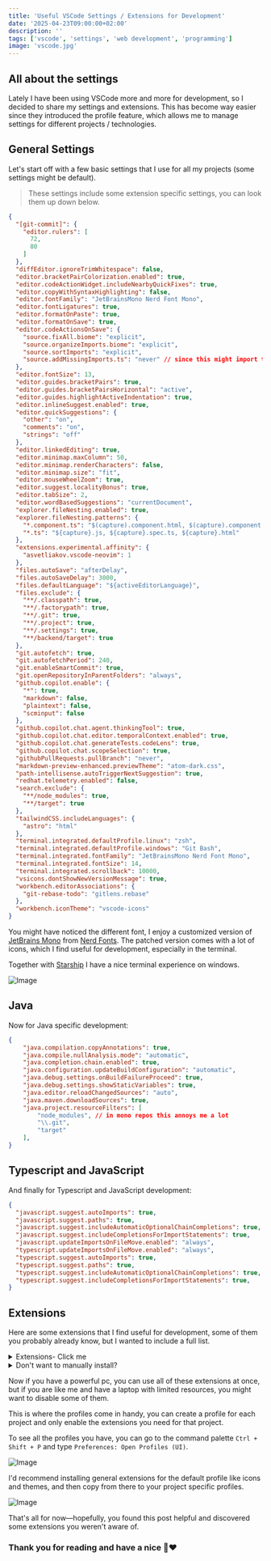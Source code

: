 ```yaml
---
title: 'Useful VSCode Settings / Extensions for Development'
date: '2025-04-23T09:00:00+02:00'
description: ''
tags: ['vscode', 'settings', 'web development', 'programming']
image: 'vscode.jpg'
---
```


## All about the settings

Lately I have been using VSCode more and more for development, so I decided to share my settings and extensions.
This has become way easier since they introduced the profile feature, which allows me to manage settings for different projects / technologies.

## General Settings

Let's start off with a few basic settings that I use for all my projects (some settings might be default).

> These settings include some extension specific settings, you can look them up down below.

```json
{
  "[git-commit]": {
    "editor.rulers": [
      72,
      80
    ]
  },
  "diffEditor.ignoreTrimWhitespace": false,
  "editor.bracketPairColorization.enabled": true,
  "editor.codeActionWidget.includeNearbyQuickFixes": true,
  "editor.copyWithSyntaxHighlighting": false,
  "editor.fontFamily": "JetBrainsMono Nerd Font Mono",
  "editor.fontLigatures": true,
  "editor.formatOnPaste": true,
  "editor.formatOnSave": true,
  "editor.codeActionsOnSave": {
    "source.fixAll.biome": "explicit",
    "source.organizeImports.biome": "explicit",
    "source.sortImports": "explicit",
    "source.addMissingImports.ts": "never" // since this might import the wrong module
  },
  "editor.fontSize": 13,
  "editor.guides.bracketPairs": true,
  "editor.guides.bracketPairsHorizontal": "active",
  "editor.guides.highlightActiveIndentation": true,
  "editor.inlineSuggest.enabled": true,
  "editor.quickSuggestions": {
    "other": "on",
    "comments": "on",
    "strings": "off"
  },
  "editor.linkedEditing": true,
  "editor.minimap.maxColumn": 50,
  "editor.minimap.renderCharacters": false,
  "editor.minimap.size": "fit",
  "editor.mouseWheelZoom": true,
  "editor.suggest.localityBonus": true,
  "editor.tabSize": 2,
  "editor.wordBasedSuggestions": "currentDocument",
  "explorer.fileNesting.enabled": true,
  "explorer.fileNesting.patterns": {
    "*.component.ts": "$(capture).component.html, $(capture).component.css, $(capture).component.scss, $(capture).module.ts, $(capture).component.spec.ts",
    "*.ts": "${capture}.js, ${capture}.spec.ts, ${capture}.html"
  },
  "extensions.experimental.affinity": {
    "asvetliakov.vscode-neovim": 1
  },
  "files.autoSave": "afterDelay",
  "files.autoSaveDelay": 3000,
  "files.defaultLanguage": "${activeEditorLanguage}",
  "files.exclude": {
    "**/.classpath": true,
    "**/.factorypath": true,
    "**/.git": true,
    "**/.project": true,
    "**/.settings": true,
    "**/backend/target": true
  },
  "git.autofetch": true,
  "git.autofetchPeriod": 240,
  "git.enableSmartCommit": true,
  "git.openRepositoryInParentFolders": "always",
  "github.copilot.enable": {
    "*": true,
    "markdown": false,
    "plaintext": false,
    "scminput": false
  },
  "github.copilot.chat.agent.thinkingTool": true,
  "github.copilot.chat.editor.temporalContext.enabled": true,
  "github.copilot.chat.generateTests.codeLens": true,
  "github.copilot.chat.scopeSelection": true,
  "githubPullRequests.pullBranch": "never",
  "markdown-preview-enhanced.previewTheme": "atom-dark.css",
  "path-intellisense.autoTriggerNextSuggestion": true,
  "redhat.telemetry.enabled": false,
  "search.exclude": {
    "**/node_modules": true,
    "**/target": true
  },
  "tailwindCSS.includeLanguages": {
    "astro": "html"
  },
  "terminal.integrated.defaultProfile.linux": "zsh",
  "terminal.integrated.defaultProfile.windows": "Git Bash",
  "terminal.integrated.fontFamily": "JetBrainsMono Nerd Font Mono",
  "terminal.integrated.fontSize": 14,
  "terminal.integrated.scrollback": 10000,
  "vsicons.dontShowNewVersionMessage": true,
  "workbench.editorAssociations": {
    "git-rebase-todo": "gitlens.rebase"
  },
  "workbench.iconTheme": "vscode-icons"
}
```

You might have noticed the different font, I enjoy a customized version of [JetBrains Mono](https://www.jetbrains.com/lp/mono/) from [Nerd Fonts](https://www.nerdfonts.com/).
The patched version comes with a lot of icons, which I find useful for development, especially in the terminal.

Together with [Starship](https://starship.rs/) I have a nice terminal experience on windows.

![Image](/terminal.jpg)

## Java

Now for Java specific development:

```json
{
    "java.compilation.copyAnnotations": true,
    "java.compile.nullAnalysis.mode": "automatic",
    "java.completion.chain.enabled": true,
    "java.configuration.updateBuildConfiguration": "automatic",
    "java.debug.settings.onBuildFailureProceed": true,
    "java.debug.settings.showStaticVariables": true,
    "java.editor.reloadChangedSources": "auto",
    "java.maven.downloadSources": true,
    "java.project.resourceFilters": [
        "node_modules", // in mono repos this annoys me a lot
        "\\.git",
        "target"
    ],
}
```

## Typescript and JavaScript

And finally for Typescript and JavaScript development:


```json
{
  "javascript.suggest.autoImports": true,
  "javascript.suggest.paths": true,
  "javascript.suggest.includeAutomaticOptionalChainCompletions": true,
  "javascript.suggest.includeCompletionsForImportStatements": true,
  "javascript.updateImportsOnFileMove.enabled": "always",
  "typescript.updateImportsOnFileMove.enabled": "always",
  "typescript.suggest.autoImports": true,
  "typescript.suggest.paths": true,
  "typescript.suggest.includeAutomaticOptionalChainCompletions": true,
  "typescript.suggest.includeCompletionsForImportStatements": true,
}
```

## Extensions

Here are some extensions that I find useful for development, some of them you probably already know, but I wanted to include a full list.

<details>

<summary>Extensions- Click me</summary>

I linked them to the marketplace -> should be easier to install

- [Better Comments](https://marketplace.visualstudio.com/items?itemName=aaron-bond.better-comments)
- [ZipFS](https://marketplace.visualstudio.com/items?itemName=arcanis.vscode-zipfs)
- [VSCode Neovim](https://marketplace.visualstudio.com/items?itemName=asvetliakov.vscode-neovim)
- [Markdown Mermaid](https://marketplace.visualstudio.com/items?itemName=bierner.markdown-mermaid)
- [Biome](https://marketplace.visualstudio.com/items?itemName=biomejs.biome)
- [Mermaid Markdown Syntax Highlighting](https://marketplace.visualstudio.com/items?itemName=bpruitt-goddard.mermaid-markdown-syntax-highlighting)
- [Tailwind CSS IntelliSense](https://marketplace.visualstudio.com/items?itemName=bradlc.vscode-tailwindcss)
- [Turbo Console Log](https://marketplace.visualstudio.com/items?itemName=chakrounanas.turbo-console-log)
- [NPM IntelliSense](https://marketplace.visualstudio.com/items?itemName=christian-kohler.npm-intellisense)
- [Path IntelliSense](https://marketplace.visualstudio.com/items?itemName=christian-kohler.path-intellisense)
- [Regex](https://marketplace.visualstudio.com/items?itemName=chrmarti.regex)
- [Package JSON Upgrade](https://marketplace.visualstudio.com/items?itemName=codeandstuff.package-json-upgrade)
- [Gitignore](https://marketplace.visualstudio.com/items?itemName=codezombiech.gitignore)
- [Docker](https://marketplace.visualstudio.com/items?itemName=docker.docker)
- [Git History](https://marketplace.visualstudio.com/items?itemName=donjayamanne.githistory)
- [XML Tools](https://marketplace.visualstudio.com/items?itemName=dotjoshjohnson.xml)
- [GitLens](https://marketplace.visualstudio.com/items?itemName=eamodio.gitlens)
- [EditorConfig](https://marketplace.visualstudio.com/items?itemName=editorconfig.editorconfig)
- [Prettier - Code Formatter](https://marketplace.visualstudio.com/items?itemName=esbenp.prettier-vscode)
- [Git Project Manager](https://marketplace.visualstudio.com/items?itemName=felipecaputo.git-project-manager)
- [Auto Close Tag](https://marketplace.visualstudio.com/items?itemName=formulahendry.auto-close-tag)
- [Auto Complete Tag](https://marketplace.visualstudio.com/items?itemName=formulahendry.auto-complete-tag)
- [Auto Rename Tag](https://marketplace.visualstudio.com/items?itemName=formulahendry.auto-rename-tag)
- [GitHub Copilot](https://marketplace.visualstudio.com/items?itemName=github.copilot)
- [GitHub Copilot Chat](https://marketplace.visualstudio.com/items?itemName=github.copilot-chat)
- [GitHub Actions](https://marketplace.visualstudio.com/items?itemName=github.vscode-github-actions)
- [GitHub Pull Requests and Issues](https://marketplace.visualstudio.com/items?itemName=github.vscode-pull-request-github)
- [Go](https://marketplace.visualstudio.com/items?itemName=golang.go)
- [Excel Viewer](https://marketplace.visualstudio.com/items?itemName=grapecity.gc-excelviewer)
- [Todo Tree](https://marketplace.visualstudio.com/items?itemName=gruntfuggly.todo-tree)
- [Draw.io Integration](https://marketplace.visualstudio.com/items?itemName=hediet.vscode-drawio)
- [Headwind](https://marketplace.visualstudio.com/items?itemName=heybourn.headwind)
- [Output Colorizer](https://marketplace.visualstudio.com/items?itemName=ibm.output-colorizer)
- [Registry Editor](https://marketplace.visualstudio.com/items?itemName=ionutvmi.reg)
- [Edit CSV](https://marketplace.visualstudio.com/items?itemName=janisdd.vscode-edit-csv)
- [Colorize](https://marketplace.visualstudio.com/items?itemName=kamikillerto.vscode-colorize)
- [Gutter Preview](https://marketplace.visualstudio.com/items?itemName=kisstkondoros.vscode-gutter-preview)
- [Bash IDE](https://marketplace.visualstudio.com/items?itemName=mads-hartmann.bash-ide-vscode)
- [Rainbow CSV](https://marketplace.visualstudio.com/items?itemName=mechatroner.rainbow-csv)
- [Git Graph](https://marketplace.visualstudio.com/items?itemName=mhutchie.git-graph)
- [Dotenv](https://marketplace.visualstudio.com/items?itemName=mikestead.dotenv)
- [Better Folding](https://marketplace.visualstudio.com/items?itemName=mohammadbaqer.better-folding)
- [SCSS IntelliSense](https://marketplace.visualstudio.com/items?itemName=mrmlnc.vscode-scss)
- [Docker Tools](https://marketplace.visualstudio.com/items?itemName=ms-azuretools.vscode-docker)
- [PostgreSQL](https://marketplace.visualstudio.com/items?itemName=ms-ossdata.vscode-postgresql)
- [Remote - Containers](https://marketplace.visualstudio.com/items?itemName=ms-vscode-remote.remote-containers)
- [Remote - SSH](https://marketplace.visualstudio.com/items?itemName=ms-vscode-remote.remote-ssh)
- [Remote - SSH: Editing](https://marketplace.visualstudio.com/items?itemName=ms-vscode-remote.remote-ssh-edit)
- [Remote - WSL](https://marketplace.visualstudio.com/items?itemName=ms-vscode-remote.remote-wsl)
- [Remote Extension Pack](https://marketplace.visualstudio.com/items?itemName=ms-vscode-remote.vscode-remote-extensionpack)
- [Makefile Tools](https://marketplace.visualstudio.com/items?itemName=ms-vscode.makefile-tools)
- [Remote Explorer](https://marketplace.visualstudio.com/items?itemName=ms-vscode.remote-explorer)
- [Remote Server](https://marketplace.visualstudio.com/items?itemName=ms-vscode.remote-server)
- [Live Share](https://marketplace.visualstudio.com/items?itemName=ms-vsliveshare.vsliveshare)
- [Material Icon Theme](https://marketplace.visualstudio.com/items?itemName=pkief.material-icon-theme)
- [Quicktype](https://marketplace.visualstudio.com/items?itemName=quicktype.quicktype)
- [XML](https://marketplace.visualstudio.com/items?itemName=redhat.vscode-xml)
- [YAML](https://marketplace.visualstudio.com/items?itemName=redhat.vscode-yaml)
- [Live Server](https://marketplace.visualstudio.com/items?itemName=ritwickdey.liveserver)
- [Markdown Preview Enhanced](https://marketplace.visualstudio.com/items?itemName=shd101wyy.markdown-preview-enhanced)
- [SCSS Formatter](https://marketplace.visualstudio.com/items?itemName=sibiraj-s.vscode-scss-formatter)
- [Auto Import](https://marketplace.visualstudio.com/items?itemName=steoates.autoimport)
- [Code Spell Checker](https://marketplace.visualstudio.com/items?itemName=streetsidesoftware.code-spell-checker)
- [Stylelint](https://marketplace.visualstudio.com/items?itemName=stylelint.vscode-stylelint)
- [VSLook](https://marketplace.visualstudio.com/items?itemName=sudoaugustin.vslook)
- [Snippets](https://marketplace.visualstudio.com/items?itemName=tahabasri.snippets)
- [Even Better TOML](https://marketplace.visualstudio.com/items?itemName=tamasfe.even-better-toml)
- [MDX](https://marketplace.visualstudio.com/items?itemName=unifiedjs.vscode-mdx)
- [Error Lens](https://marketplace.visualstudio.com/items?itemName=usernamehw.errorlens)
- [Intellicode API Usage Examples](https://marketplace.visualstudio.com/items?itemName=visualstudioexptteam.intellicode-api-usage-examples)
- [Intellicode](https://marketplace.visualstudio.com/items?itemName=visualstudioexptteam.vscodeintellicode)
- [VSCode Icons](https://marketplace.visualstudio.com/items?itemName=vscode-icons-team.vscode-icons)
- [Vim](https://marketplace.visualstudio.com/items?itemName=vscodevim.vim)
- [Todo Highlight](https://marketplace.visualstudio.com/items?itemName=wayou.vscode-todo-highlight)
- [VimL](https://marketplace.visualstudio.com/items?itemName=xadillax.viml)
- [Pretty TS Errors](https://marketplace.visualstudio.com/items?itemName=yoavbls.pretty-ts-errors)
- [Markdown PDF](https://marketplace.visualstudio.com/items?itemName=yzane.markdown-pdf)
- [Markdown All in One](https://marketplace.visualstudio.com/items?itemName=yzhang.markdown-all-in-one)
- [Codesandbox Black Theme](https://marketplace.visualstudio.com/items?itemName=ziterz.codesandbox-black-theme)

</details>

<details>

<summary>Don't want to manually install?</summary>

```bash
# Run this in your terminal
code --install-extension aaron-bond.better-comments
code --install-extension arcanis.vscode-zipfs
code --install-extension asvetliakov.vscode-neovim
code --install-extension bierner.markdown-mermaid
code --install-extension biomejs.biome
code --install-extension bpruitt-goddard.mermaid-markdown-syntax-highlighting
code --install-extension bradlc.vscode-tailwindcss
code --install-extension chakrounanas.turbo-console-log
code --install-extension christian-kohler.npm-intellisense
code --install-extension christian-kohler.path-intellisense
code --install-extension chrmarti.regex
code --install-extension codeandstuff.package-json-upgrade
code --install-extension codezombiech.gitignore
code --install-extension docker.docker
code --install-extension donjayamanne.githistory
code --install-extension dotjoshjohnson.xml
code --install-extension eamodio.gitlens
code --install-extension editorconfig.editorconfig
code --install-extension esbenp.prettier-vscode
code --install-extension felipecaputo.git-project-manager
code --install-extension formulahendry.auto-close-tag
code --install-extension formulahendry.auto-complete-tag
code --install-extension formulahendry.auto-rename-tag
code --install-extension github.copilot
code --install-extension github.copilot-chat
code --install-extension github.vscode-github-actions
code --install-extension github.vscode-pull-request-github
code --install-extension golang.go
code --install-extension grapecity.gc-excelviewer
code --install-extension gruntfuggly.todo-tree
code --install-extension hediet.vscode-drawio
code --install-extension heybourn.headwind
code --install-extension ibm.output-colorizer
code --install-extension ionutvmi.reg
code --install-extension janisdd.vscode-edit-csv
code --install-extension kamikillerto.vscode-colorize
code --install-extension kisstkondoros.vscode-gutter-preview
code --install-extension mads-hartmann.bash-ide-vscode
code --install-extension mechatroner.rainbow-csv
code --install-extension mhutchie.git-graph
code --install-extension mikestead.dotenv
code --install-extension mohammadbaqer.better-folding
code --install-extension mrmlnc.vscode-scss
code --install-extension ms-azuretools.vscode-docker
code --install-extension ms-ossdata.vscode-postgresql
code --install-extension ms-vscode-remote.remote-containers
code --install-extension ms-vscode-remote.remote-ssh
code --install-extension ms-vscode-remote.remote-ssh-edit
code --install-extension ms-vscode-remote.remote-wsl
code --install-extension ms-vscode-remote.vscode-remote-extensionpack
code --install-extension ms-vscode.makefile-tools
code --install-extension ms-vscode.remote-explorer
code --install-extension ms-vscode.remote-server
code --install-extension ms-vsliveshare.vsliveshare
code --install-extension pkief.material-icon-theme
code --install-extension quicktype.quicktype
code --install-extension redhat.vscode-xml
code --install-extension redhat.vscode-yaml
code --install-extension ritwickdey.liveserver
code --install-extension shd101wyy.markdown-preview-enhanced
code --install-extension sibiraj-s.vscode-scss-formatter
code --install-extension steoates.autoimport
code --install-extension streetsidesoftware.code-spell-checker
code --install-extension stylelint.vscode-stylelint
code --install-extension sudoaugustin.vslook
code --install-extension tahabasri.snippets
code --install-extension tamasfe.even-better-toml
code --install-extension unifiedjs.vscode-mdx
code --install-extension usernamehw.errorlens
code --install-extension visualstudioexptteam.intellicode-api-usage-examples
code --install-extension visualstudioexptteam.vscodeintellicode
code --install-extension vscode-icons-team.vscode-icons
code --install-extension vscodevim.vim
code --install-extension wayou.vscode-todo-highlight
code --install-extension xadillax.viml
code --install-extension yoavbls.pretty-ts-errors
code --install-extension yzane.markdown-pdf
code --install-extension yzhang.markdown-all-in-one
code --install-extension ziterz.codesandbox-black-theme
```

</details>

Now if you have a powerful pc, you can use all of these extensions at once, but if you are like me and have a laptop with limited resources, you might want to disable some of them.

This is where the profiles come in handy, you can create a profile for each project and only enable the extensions you need for that project.

To see all the profiles you have, you can go to the command palette <span className='text-nowrap'>`Ctrl + Shift + P`</span> and type <span className='text-nowrap'>`Preferences: Open Profiles (UI)`</span>.

![Image](/vscode_command_profile.jpg)

I'd recommend installing general extensions for the default profile like icons and themes, and then copy from there to your project specific profiles.

![Image](/vscode_profiles.jpg)


That's all for now—hopefully, you found this post helpful and discovered some extensions you weren't aware of.

<div className="w-full relative mt-12 mb-8 rounded-xl bg-gradient-to-r from-green-700 via-lime-600 to-emerald-500 p-1 shadow-xl">
    <div className="rounded-lg bg-green-950 p-8 text-center">
        <h3 className="mb-2 text-2xl font-bold text-white">Thank you for reading and have a nice 🍵❤️</h3>
    </div>
</div>